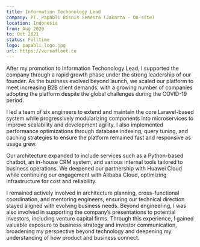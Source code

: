 ```yaml
---
title: Information Techonology Lead
company: PT. Papabli Bisnis Semesta (Jakarta - On-site)
location: Indonesia
from: Aug 2020
to: Oct 2021
status: Fulltime
logo: papabli_logo.jpg
url: https://versafleet.co
---
```


After my promotion to Information Techonology Lead, I supported the company through a rapid growth phase under the strong leadership of our founder. As the business evolved beyond launch, we scaled our platform to meet increasing B2B client demands, with a growing number of companies adopting the platform despite the global challenges during the COVID-19 period.

I led a team of six engineers to extend and maintain the core Laravel-based system while progressively modularizing components into microservices to improve scalability and development agility. I also implemented performance optimizations through database indexing, query tuning, and caching strategies to ensure the platform remained fast and responsive as usage grew.

Our architecture expanded to include services such as a Python-based chatbot, an in-house CRM system, and various internal tools tailored to business operations. We deepened our partnership with Huawei Cloud while continuing our engagement with Alibaba Cloud, optimizing infrastructure for cost and reliability.

I remained actively involved in architecture planning, cross-functional coordination, and mentoring engineers, ensuring our technical direction stayed aligned with evolving business needs. Beyond engineering, I was also involved in supporting the company’s presentations to potential investors, including venture capital firms. Through this experience, I gained valuable exposure to business strategy and investor communication, broadening my perspective beyond technology and deepening my understanding of how product and business connect.